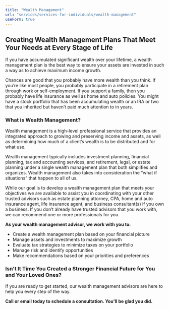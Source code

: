 ```yaml
---
title: "Wealth Management"
url: "services/services-for-individuals/wealth-management"
useForm: true
---
```


**Creating Wealth Management Plans That Meet Your Needs at Every Stage of Life**
--------------------------------------------------------------------------------

If you have accumulated significant wealth over your lifetime, a wealth management plan is the best way to ensure your assets are invested in such a way as to achieve maximum income growth.

Chances are good that you probably have more wealth than you think. If you’re like most people, you probably participate in a retirement plan through work or self-employment. If you support a family, then you probably have life insurance as well as home and auto policies. You might have a stock portfolio that has been accumulating wealth or an IRA or two that you inherited but haven’t paid much attention to in years. 

### What is Wealth Management?

Wealth management is a high-level professional service that provides an integrated approach to growing and preserving income and assets, as well as determining how much of a client’s wealth is to be distributed and for what use.

Wealth management typically includes investment planning, financial planning, tax and accounting services, and retirement, legal, or estate planning under a single wealth management plan that both simplifies and organizes. Wealth management also takes into consideration the “what if situations” that happen to all of us.

While our goal is to develop a wealth management plan that meets your objectives we are available to assist you in coordinating with your other trusted advisors such as estate planning attorney, CPA, home and auto insurance agent, life insurance agent, and business consultant(s) if you own a business. If you don’t already have trusted advisors that you work with, we can recommend one or more professionals for you.

**As your wealth management advisor, we work with you to:** 

*   Create a wealth management plan based on your financial picture
*   Manage assets and investments to maximize growth
*   Evaluate tax strategies to minimize taxes on your portfolio
*   Manage risk and identify opportunities
*   Make recommendations based on your priorities and preferences

### Isn't It Time You Created a Stronger Financial Future for You and Your Loved Ones?

If you are ready to get started, our wealth management advisors are here to help you every step of the way.

**Call or email today to schedule a consultation. You'll be glad you did.**
